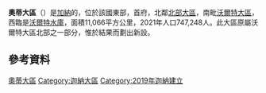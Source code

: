 {{NoteTA
|G1=Country
}}
{{Infobox settlement
| name = 奧蒂大區
| native_name = Oti Region
| type = {{le|大區 (迦納)|Regions of Ghana|大區}}
| image_skyline = Hiking at Kyabobo National Park.jpg
| image_caption = 
| image_map = Oti in Ghana 2018.svg
| map_caption = 奧蒂大區位於迦納的位置
| image_map1 = 
| map_caption1 = 
| image_flag = 
| flag_size = 
| flag_link = 
| subdivision_type1 = 國家
| subdivision_name1 = [[加纳|加纳]]
| leader_title = 大區首長
| leader_name = Joshua Makubu<ref>{{Cite web|title=Akufo-Addo appoints person with disability as Oti Regional Minister - MyJoyOnline.com|url=https://www.myjoyonline.com/akufo-addo-appoints-person-with-disability-as-oti-regional-minister/|access-date=2021-01-25|website=www.myjoyonline.com|language=en-US|archive-date=2021-01-29|archive-url=https://web.archive.org/web/20210129091737/https://www.myjoyonline.com/akufo-addo-appoints-person-with-disability-as-oti-regional-minister/|dead-url=no}}</ref>
| leader_title1 = 
| leader_name1 = 
| seat_type = 首府
| seat = {{le|丹拜|Dambai}}
| area_total_km2 = 11,066
| area_footnotes = 
| area_rank = 
| population_total = 747,248<ref>{{Cite web|url=https://statsghana.gov.gh/regionalpopulation.php?population=MTc2ODIyNTE2NS4yMjU1&&Oti&regid=12|title=Ghana Statistical Services|access-date=2021-02-13|archive-date=2021-01-13|archive-url=https://web.archive.org/web/20210113201431/https://www.statsghana.gov.gh/regionalpopulation.php?population=MTc2ODIyNTE2NS4yMjU1&&Oti&regid=12|dead-url=no}}</ref>
| population_as_of = 2021
| population_footnotes = 
| population_rank = 
| population_density_km2 = auto
| demographics_type1 = 
| demographics1_footnotes = 
| demographics1_title1 = 
| demographics1_info1 = 
| demographics1_title2 = 
| demographics1_info2 = 
| demographics_type2 = 
| demographics2_title1 = 
| demographics2_info1 = 
| demographics2_title2 = 
| demographics2_info2 = 
| blank_name_sec2 = 
| blank_info_sec2 = 
| parts_type = 縣區
| parts_style = para
| p1 = 9縣區<ref>{{Cite web|url=https://statsghana.gov.gh/regionalpopulation.php?population=MTUzMDcwMjM4MS44Mzc=&&Volta&regid=10|title=Ghana Statistical Services|access-date=2021-02-13|archive-date=2021-01-13|archive-url=https://web.archive.org/web/20210113111203/https://www.statsghana.gov.gh/regionalpopulation.php?population=MTUzMDcwMjM4MS44Mzc=&&Volta&regid=10|dead-url=no}}</ref>
| iso_code = 
| timezone = [[格林尼治標準時間|GMT]]
| area_code = [[迦納電話號碼|031]]
}}

'''奧蒂大區'''（{{lang-en|Oti Region}}）是[[加納|加納]]的{{le|大區 (迦納)|Regions of Ghana|大區}}，位於該國東部，首府{{le|丹拜|Dambai}}，北鄰[[北部大區_(加納)|北部大區]]，南毗[[沃爾特大區|沃爾特大區]]，西臨是[[沃爾特水庫|沃爾特水庫]]，面積11,066平方公里，2021年人口747,248人。此大區原屬沃爾特大區北部之一部分，惟於{{le|2018年迦納新大區公民投票|2018 Ghanaian new regions referendum}}結果而劃出新設。

==參考資料==
{{Reflist}}

{{迦納大區}}
{{Authority control}}

{{DEFAULTSORT:Oti Region}}
[[Category:奧蒂大區|]]
[[Category:迦納大區|Category:迦納大區]]
[[Category:2019年迦納建立|Category:2019年迦納建立]]

{{Ghana-geo-stub}}